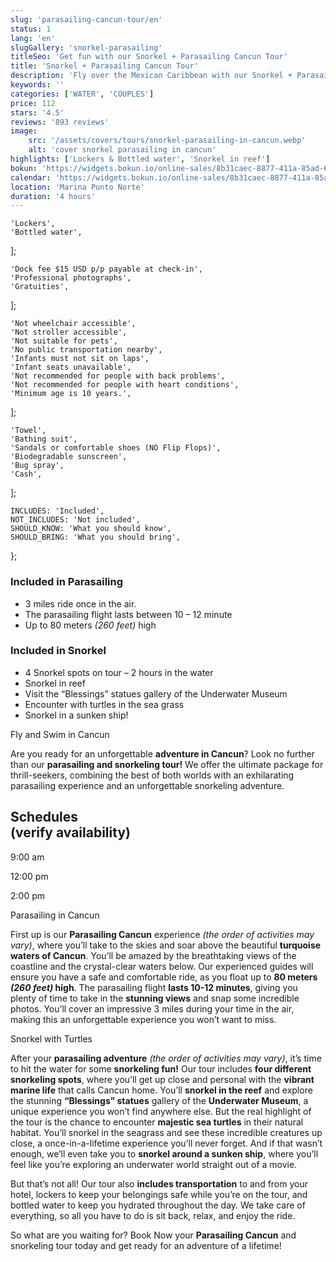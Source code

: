 ```yaml
---
slug: 'parasailing-cancun-tour/en'
status: 1
lang: 'en'
slugGallery: 'snorkel-parasailing'
titleSeo: 'Get fun with our Snorkel + Parasailing Cancun Tour'
title: 'Snorkel + Parasailing Cancun Tour'
description: 'Fly over the Mexican Caribbean with our Snorkel + Parasailing Cancun Tour. The only tour that takes you to see a sunken ship and sea turtles.'
keywords: ''
categories: ['WATER', 'COUPLES']
price: 112
stars: '4.5'
reviews: '893 reviews'
image:
    src: '/assets/covers/tours/snorkel-parasailing-in-cancun.webp'
    alt: 'cover snorkel parasailing in cancun'
highlights: ['Lockers & Bottled water', 'Snorkel in reef']
bokun: 'https://widgets.bokun.io/online-sales/8b31caec-8877-411a-85ad-682828170619/experience/746175?partialView=1'
calendar: 'https://widgets.bokun.io/online-sales/8b31caec-8877-411a-85ad-682828170619/experience-calendar/746175'
location: 'Marina Punto Norte'
duration: '4 hours'
---
```



    'Lockers',
    'Bottled water',
];

    'Dock fee $15 USD p/p payable at check-in',
    'Professional photographs',
    'Gratuities',
];

    'Not wheelchair accessible',
    'Not stroller accessible',
    'Not suitable for pets',
    'No public transportation nearby',
    'Infants must not sit on laps',
    'Infant seats unavailable',
    'Not recommended for people with back problems',
    'Not recommended for people with heart conditions',
    'Minimum age is 10 years.',
];

    'Towel',
    'Bathing suit',
    'Sandals or comfortable shoes (NO Flip Flops)',
    'Biodegradable sunscreen',
    'Bug spray',
    'Cash',
];

    INCLUDES: 'Included',
    NOT_INCLUDES: 'Not included',
    SHOULD_KNOW: 'What you should know',
    SHOULD_BRING: 'What you should bring',
};

<Inclusions includes={includes} notIncludes={notIncludes} i18n={i18n} />

<div class="flex flex-wrap text-justify mb-10">
    <div class="w-full  md:w-1/2 md:pr-3">
        <h3 class="text-lg md:text-2xl font-bold text-orange-600 mt-10 mb-4">Included in Parasailing</h3>
        <ul class="space-y-4 text-base md:text-lg">
            <li><i class="at-check-circle text-green-600"></i> 3 miles ride once in the air.</li>
            <li><i class="at-check-circle text-green-600"></i> The parasailing flight lasts between 10 – 12 minute</li>
            <li><i class="at-check-circle text-green-600"></i> Up to 80 meters <em>(260 feet)</em> high</li>
        </ul>
    </div>
    <div class="w-full md:w-1/2 md:pl-3">
        <h3 class="text-lg md:text-2xl font-bold text-orange-600 mt-10 mb-4">Included in Snorkel</h3>
        <ul class="space-y-4 text-base md:text-lg">
            <li><i class="at-check-circle text-green-600"></i> 4 Snorkel spots on tour – 2 hours in the water</li>
            <li><i class="at-check-circle text-green-600"></i> Snorkel in reef</li>
            <li><i class="at-check-circle text-green-600"></i> Visit the “Blessings” statues gallery of the Underwater Museum</li>
            <li><i class="at-check-circle text-green-600"></i> Encounter with turtles in the sea grass</li>
            <li><i class="at-check-circle text-green-600"></i> Snorkel in a sunken ship!</li>
        </ul>
    </div>
</div>

<TagH2>Fly and Swim in Cancun</TagH2>

<TagP>Are you ready for an unforgettable <strong>adventure in Cancun</strong>? Look no further than our <strong>parasailing and snorkeling tour!</strong> We offer the ultimate package for thrill-seekers, combining the best of both worlds with an exhilarating parasailing experience and an unforgettable snorkeling adventure.</TagP>

<h2 class="text-center text-2xl md:text-3xl font-bold text-orange-600 mt-10 mb-4">Schedules <br/><span class="text-base">(verify availability)</span></h2>

<div class="flex flex-wrap justify-evenly items-center mx-auto w-full sm:w-3/4 my-4">
    <p class="rounded-full px-6 py-4 bg-amber-400 text-black font-bold text-xl shadow-sm hover:scale-95">9:00 am</p>
    <p class="rounded-full px-6 py-4 bg-amber-400 text-black font-bold text-xl shadow-sm hover:scale-95">12:00 pm</p>
    <p class="rounded-full px-6 py-4 bg-amber-400 text-black font-bold text-xl shadow-sm hover:scale-95">2:00 pm</p>
</div>

<TagH3>Parasailing in Cancun</TagH3>

<TagP>First up is our <strong>Parasailing Cancun</strong> experience <em>(the order of activities may vary)</em>, where you’ll take to the skies and soar above the beautiful <strong>turquoise waters of Cancun</strong>. You’ll be amazed by the breathtaking views of the coastline and the crystal-clear waters below. Our experienced guides will ensure you have a safe and comfortable ride, as you float up to <strong>80 meters <em>(260 feet)</em> high</strong>. The parasailing flight <strong>lasts 10-12 minutes</strong>, giving you plenty of time to take in the <strong>stunning views</strong> and snap some incredible photos. You’ll cover an impressive 3 miles during your time in the air, making this an unforgettable experience you won’t want to miss.</TagP>

<TagH3>Snorkel with Turtles</TagH3>

<TagP>After your <strong>parasailing adventure</strong> <em>(the order of activities may vary)</em>, it’s time to hit the water for some <strong>snorkeling fun!</strong> Our tour includes <strong>four different snorkeling spots</strong>, where you’ll get up close and personal with the <strong>vibrant marine life</strong> that calls Cancun home. You’ll <strong>snorkel in the reef</strong> and explore the stunning <strong>“Blessings” statues</strong> gallery of the <strong>Underwater Museum</strong>, a unique experience you won’t find anywhere else. But the real highlight of the tour is the chance to encounter <strong>majestic sea turtles</strong> in their natural habitat. You’ll snorkel in the seagrass and see these incredible creatures up close, a once-in-a-lifetime experience you’ll never forget. And if that wasn’t enough, we’ll even take you to <strong>snorkel around a sunken ship</strong>, where you’ll feel like you’re exploring an underwater world straight out of a movie.</TagP>

<TagP>But that’s not all! Our tour also <strong>includes transportation</strong> to and from your hotel, lockers to keep your belongings safe while you’re on the tour, and bottled water to keep you hydrated throughout the day. We take care of everything, so all you have to do is sit back, relax, and enjoy the ride.</TagP>

<TagP>So what are you waiting for? Book Now your <strong>Parasailing Cancun</strong> and snorkeling tour today and get ready for an adventure of a lifetime!</TagP>

<WhatYouShould shouldKnow={shouldKnow} shouldBring={shouldBring} i18n={i18n} />
